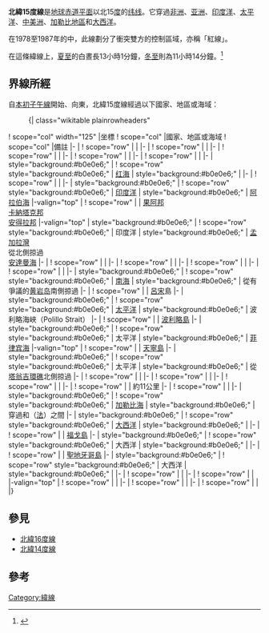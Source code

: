 {{NoteTA
|G1=Toponym
}}
{{Location map-line|lat=15}}
{{kml}}
'''北緯15度線'''是[[地球|地球]][[赤道|赤道平面]]以北15[[度_(角)|度]]的[[纬线|纬线]]。它穿過[[非洲|非洲]]、[[亚洲|亚洲]]、[[印度洋|印度洋]]、[[太平洋|太平洋]]、[[中美洲|中美洲]]、[[加勒比地區|加勒比地區]]和[[大西洋|大西洋]]。

在1978至1987年的{{link-en|查德–利比亞衝突|Chadian–Libyan conflict}}中，此線劃分了衝突雙方的控制區域，亦稱「紅線」。

在這條緯線上，[[夏至|夏至]]的白晝長13小時1分鐘，[[冬至|冬至]]則為11小時14分鐘。<ref>{{cite web|title=Duration of Daylight|url=http://aa.usno.navy.mil/data/docs/Dur_OneYear.php|publisher=Astronomical Applications Department of the U.S. Naval Observatory|accessdate=2015-08-27|archive-date=2017-07-18|archive-url=https://web.archive.org/web/20170718031549/http://aa.usno.navy.mil/data/docs/Dur_OneYear.php|dead-url=no}}{{en}}</ref>

== 界線所經 ==
自[[本初子午線|本初子午線]]開始、向東，北緯15度線經過以下國家、地區或海域：

:{| class="wikitable plainrowheaders"
! scope="col" width="125" |坐標
! scope="col" |國家、地區或海域
! scope="col" |備註
|-
| {{Coord|15|0|N|0|0|E|type:landmark|name=本初子午線}}
! scope="row" | {{MLI}}
|
|-
| {{Coord|15|0|N|1|0|E|type:country|name=尼日}}
! scope="row" | {{NER}}
|
|-
| {{Coord|15|0|N|13|51|E|type:country|name=查德}}
! scope="row" | {{TCD}}
|
|-
| {{Coord|15|0|N|22|47|E|type:country|name=蘇丹}}
! scope="row" | {{SUD}}
|
|-
| {{Coord|15|0|N|36|27|E|type:country|name=厄利垂亞}}
! scope="row" | {{ERI}}
| 
|-
| style="background:#b0e0e6;" | {{Coord|15|0|N|40|32|E|type:waterbody|name=紅海}}
! scope="row" style="background:#b0e0e6;" | [[红海|红海]]
| style="background:#b0e0e6;" |
|-
| {{Coord|15|0|N|42|53|E|type:country|name=葉門}}
! scope="row" | {{YEM}}
|
|-
| style="background:#b0e0e6;" | {{Coord|15|0|N|50|26|E|type:waterbody|name=印度洋}}
! scope="row" style="background:#b0e0e6;" | [[印度洋|印度洋]]
| style="background:#b0e0e6;" | [[阿拉伯海|阿拉伯海]]
|-valign="top"
| {{Coord|15|0|N|74|1|E|type:country|name=印度}}
! scope="row" | {{IND}}
| [[果阿邦|果阿邦]]<br/> [[卡納塔克邦|卡納塔克邦]]<br/> [[安得拉邦|安得拉邦]]
|-valign="top"
| style="background:#b0e0e6;" | {{Coord|15|0|N|80|3|E|type:waterbody|name=印度洋}}
! scope="row" style="background:#b0e0e6;" | 印度洋
| style="background:#b0e0e6;" | [[孟加拉灣|孟加拉灣]]<br/> 從{{MMR}}{{link-en|布里巴里斯島|Preparis}}北側掠過<br/> [[安達曼海|安達曼海]]
|-
| {{Coord|15|0|N|97|47|E|type:country|name=緬甸}}
! scope="row" | {{MMR}}
|
|-
| {{Coord|15|0|N|98|13|E|type:country|name=泰國}}
! scope="row" | {{THA}}
|
|-
| {{Coord|15|0|N|105|35|E|type:country|name=寮國}}
! scope="row" | {{LAO}}
|
|-
| {{Coord|15|0|N|107|28|E|type:country|name=越南}}
! scope="row" | {{VNM}}
|
|-
| style="background:#b0e0e6;" | {{Coord|15|0|N|108|55|E|type:waterbody|name=南海}}
! scope="row" style="background:#b0e0e6;" | [[南海|南海]]
| style="background:#b0e0e6;" | 從有爭議的[[黄岩岛|黄岩岛]]南側掠過
|-
| {{Coord|15|0|N|120|3|E|type:country|name=菲律賓}}
! scope="row" | {{PHL}}
| [[呂宋|呂宋]]島
|-
| style="background:#b0e0e6;" | {{Coord|15|0|N|121|33|E|type:waterbody|name=太平洋}}
! scope="row" style="background:#b0e0e6;" | [[太平洋|太平洋]]
| style="background:#b0e0e6;" | 波利略海峽（Polillo Strait）
|-
| {{Coord|15|0|N|121|49|E|type:country|name=菲律賓}}
! scope="row" | {{PHL}}
| [[波利略島|波利略島]]
|-
| style="background:#b0e0e6;" | {{Coord|15|0|N|122|3|E|type:waterbody|name=太平洋}}
! scope="row" style="background:#b0e0e6;" | 太平洋
| style="background:#b0e0e6;" | [[菲律宾海|菲律宾海]]
|-valign="top"
| {{Coord|15|0|N|145|35|E|type:country|name=北馬利安納群島}}
! scope="row" | {{MNP}}
| [[天寧島|天寧島]]
|-
| style="background:#b0e0e6;" | {{Coord|15|0|N|145|40|E|type:waterbody|name=太平洋}}
! scope="row" style="background:#b0e0e6;" | 太平洋
| style="background:#b0e0e6;" | 從{{MHL}}[[塔翁吉環礁|塔翁吉環礁]]北側掠過
|-
| {{Coord|15|0|N|92|43|W|type:country|name=墨西哥}}
! scope="row" | {{MEX}}
| 
|-
| {{Coord|15|0|N|92|8|W|type:country|name=瓜地馬拉}}
! scope="row" | {{GTM}}
|
|-
| {{Coord|15|0|N|89|11|W|type:country|name=宏都拉斯}}
! scope="row" | {{HND}}
|
|-
| {{Coord|15|0|N|83|25|W|type:country|name=尼加拉瓜}}
! scope="row" | {{NIC}}
| 約11公里
|-
| {{Coord|15|0|N|83|18|W|type:country|name=宏都拉斯}}
! scope="row" | {{HND}}
|
|-
| style="background:#b0e0e6;" | {{Coord|15|0|N|83|9|W|type:waterbody|name=加勒比海}}
! scope="row" style="background:#b0e0e6;" | [[加勒比海|加勒比海]]
| style="background:#b0e0e6;" | 穿過{{DMA}}和{{MTQ}}（[[法国|法]]）之間
|-
| style="background:#b0e0e6;" | {{Coord|15|0|N|61|15|W|type:waterbody|name=大西洋}}
! scope="row" style="background:#b0e0e6;" | [[大西洋|大西洋]]
| style="background:#b0e0e6;" |
|-
| {{Coord|15|0|N|24|28|W|type:country|name=維德角}}
! scope="row" | {{CPV}}
| [[福戈島|福戈島]]
|-
| style="background:#b0e0e6;" | {{Coord|15|0|N|24|18|W|type:waterbody|name=大西洋}}
! scope="row" style="background:#b0e0e6;" | 大西洋
| style="background:#b0e0e6;" |
|-
| {{Coord|15|0|N|23|44|W|type:country|name=維德角}}
! scope="row" | {{CPV}}
| [[聖地牙哥島_(維德角)|聖地牙哥島]]
|-
| style="background:#b0e0e6;" | {{Coord|15|0|N|23|27|W|type:waterbody|name=大西洋}}
! scope="row" style="background:#b0e0e6;" | 大西洋
| style="background:#b0e0e6;" |
|-
| {{Coord|15|0|N|17|4|W|type:country|name=塞內加爾}}
! scope="row" | {{SEN}}
|
|-
| {{Coord|15|0|N|12|28|W|type:country|name=毛利塔尼亞}}
! scope="row" | {{MRT}}
|
|-valign="top"
| {{Coord|15|0|N|11|48|W|type:country|name=馬利}}
! scope="row" | {{MLI}}
|
|-
| {{Coord|15|0|N|0|50|W|type:country|name=布吉納法索}}
! scope="row" | {{BFA}}
|
|-
| {{Coord|15|0|N|0|2|W|type:country|name=Mali}}
! scope="row" | {{MLI}}
|
|}

== 參見 ==
*[[北緯16度線|北緯16度線]]
*[[北緯14度線|北緯14度線]]

== 參考 ==
{{reflist}}

{{geographical coordinates|state=collapsed}}

[[Category:緯線|Category:緯線]]